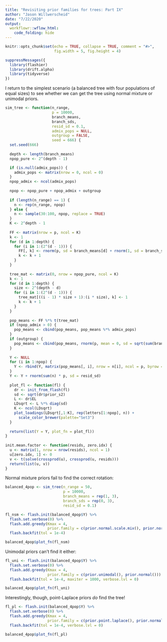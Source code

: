 ```yaml
---
title: "Revisiting prior families for trees: Part IX"
author: "Jason Willwerscheid"
date: "7/22/2020"
output:
  workflowr::wflow_html:
    code_folding: hide
---
```


```r
knitr::opts_chunk$set(echo = TRUE, collapse = TRUE, comment = "#>",
                      fig.width = 5, fig.height = 4)
```

```r
suppressMessages({
  library(flashier)
  library(drift.alpha)
  library(tidyverse)
})
```

I return to the simplest scenario (a balanced tree with four populations of equal sizes) to see whether we can get the tree using normal mixture or unimodal priors.

```r
sim_tree <- function(n_range, 
                     p = 10000, 
                     branch_means, 
                     branch_sds, 
                     resid_sd = 0.1,
                     admix_pops = NULL, 
                     outgroup = FALSE, 
                     seed = 666) {
  set.seed(666)
  
  depth <- length(branch_means)
  npop_pure <- 2^(depth - 1)

  if (is.null(admix_pops)) {
    admix_pops <- matrix(nrow = 0, ncol = 0)
  }
  npop_admix <- ncol(admix_pops)
  
  npop <- npop_pure + npop_admix + outgroup
  
  if (length(n_range) == 1) {
    n <- rep(n_range, npop)
  } else {
    n <- sample(30:100, npop, replace = TRUE)
  }
  K <- 2^depth - 1
  
  FF <- matrix(nrow = p, ncol = K)
  k <- 1
  for (d in 1:depth) {
    for (i in 1:(2^(d - 1))) {
      FF[, k] <- rnorm(p, sd = branch_means[d] + rnorm(1, sd = branch_sds[d]))
      k <- k + 1
    }
  }
  
  tree_mat <- matrix(0, nrow = npop_pure, ncol = K)
  k <- 1
  for (d in 1:depth) {
    size <- 2^(depth - d)
    for (i in 1:(2^(d - 1))) {
      tree_mat[((i - 1) * size + 1):(i * size), k] <- 1
      k <- k + 1
    }
  }
  
  pop_means <- FF %*% t(tree_mat)
  if (npop_admix > 0) {
    pop_means <- cbind(pop_means, pop_means %*% admix_pops)
  }
  if (outgroup) {
    pop_means <- cbind(pop_means, rnorm(p, mean = 0, sd = sqrt(sum(branch_sds^2))))
  }
  
  Y <- NULL
  for (i in 1:npop) {
    Y <- rbind(Y, matrix(pop_means[, i], nrow = n[i], ncol = p, byrow = TRUE))
  }
  Y <- Y + rnorm(sum(n) * p, sd = resid_sd)
  
  plot_fl <- function(fl) {
    dr <- init_from_flash(fl)
    sd <- sqrt(dr$prior_s2)
    L <- dr$EL
    LDsqrt <- L %*% diag(sd)
    K <- ncol(LDsqrt)
    plot_loadings(LDsqrt[,1:K], rep(letters[1:npop], n)) +
      scale_color_brewer(palette="Set3")
  }
  
  return(list(Y = Y, plot_fn = plot_fl))
}
  
init.mean.factor <- function(resids, zero.idx) {
  u <- matrix(1, nrow = nrow(resids), ncol = 1)
  u[zero.idx, 1] <- 0
  v <- t(solve(crossprod(u), crossprod(u, resids)))
  return(list(u, v))
}
```

Normal mixture priors fail to find the correct rotation:

```r
balanced_4pop <- sim_tree(n_range = 50,
                          p = 10000,
                          branch_means = rep(1, 3),
                          branch_sds = rep(0, 3),
                          resid_sd = 0.1)

fl_nsm <- flash.init(balanced_4pop$Y) %>%
  flash.set.verbose(0) %>%
  flash.add.greedy(Kmax = 4, 
                   prior.family = c(prior.normal.scale.mix(), prior.normal())) %>%
  flash.backfit(tol = 1e-4)

balanced_4pop$plot_fn(fl_nsm)
```

Unimodal priors can't find it either:

```r
fl_uni <- flash.init(balanced_4pop$Y) %>%
  flash.set.verbose(0) %>%
  flash.add.greedy(Kmax = 4, 
                   prior.family = c(prior.unimodal(), prior.normal())) %>%
  flash.backfit(tol = 1e-4, maxiter = 1000, verbose.lvl = 0)

balanced_4pop$plot_fn(fl_uni)
```

Interestingly, though, point-Laplace priors *do* find the tree!

```r
fl_pl <- flash.init(balanced_4pop$Y) %>%
  flash.set.verbose(0) %>%
  flash.add.greedy(Kmax = 4, 
                   prior.family = c(prior.point.laplace(), prior.normal())) %>%
  flash.backfit(tol = 1e-4, verbose.lvl = 0)

balanced_4pop$plot_fn(fl_pl)
```

